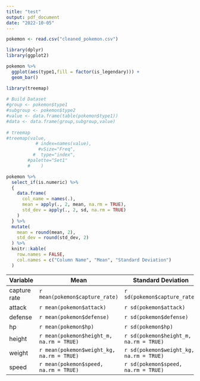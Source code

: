 ```yaml
---
title: "test"
output: pdf_document
date: "2022-10-05"
---
```


```r
pokemon <- read.csv("cleaned_pokemon.csv")
```


```r
library(dplyr)
library(ggplot2)

pokemon %>% 
  ggplot(aes(type1,fill = factor(is_legendary))) + 
  geom_bar()
```

```r
library(treemap)
 
# Build Dataset
#group <- pokemon$type1
#subgroup <- pokemon$type2
#value <- data.frame(table(pokemon$type1))
#data <- data.frame(group,subgroup,value)
 
# treemap
#treemap(value,
           # index=names(value),
            #vSize="Freq",
          #  type="index",
        #palette="Set1"
        #    ) 
```

```r
pokemon %>%
  select_if(is.numeric) %>%
  {
    data.frame(
      col_name = names(.),
      mean = apply(., 2, mean, na.rm = TRUE),
      std_dev = apply(., 2, sd, na.rm = TRUE)
    )
  } %>%
  mutate(
    mean = round(mean, 2),
    std_dev = round(std_dev, 2)
  ) %>%
  knitr::kable(
    row.names = FALSE,
    col.names = c("Column Name", "Mean", "Standard Deviation")
  )
```



|Variable     | Mean                                     | Standard Deviation                     |
|-------------|------------------------------------------|----------------------------------------|
|capture rate |`r mean(pokemon$capture_rate)`            | `r sd(pokemon$capture_rate)`           |
|attack       |`r mean(pokemon$attack)`                  | `r sd(pokemon$attack)`                 |                           
|defense      |`r mean(pokemon$defense)`                 | `r sd(pokemon$defense)`                |  
|hp           |`r mean(pokemon$hp)`                      | `r sd(pokemon$hp)`                     |  
|height       |`r mean(pokemon$height_m, na.rm = TRUE)`  | `r sd(pokemon$height_m, na.rm = TRUE)` |  
|weight       |`r mean(pokemon$weight_kg, na.rm = TRUE)` | `r sd(pokemon$weight_kg, na.rm = TRUE)`|
|speed        |`r mean(pokemon$speed, na.rm = TRUE)`     | `r sd(pokemon$speed, na.rm = TRUE)`    |  
